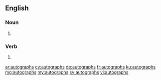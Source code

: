 ==English==

===Noun===
{{head|en|plural}}

# {{plural of|autograph|lang=en}}

===Verb===
{{head|en}}

# {{en-third-person singular of|autograph}}

[[ar:autographs]]
[[cy:autographs]]
[[de:autographs]]
[[fr:autographs]]
[[ku:autographs]]
[[mg:autographs]]
[[my:autographs]]
[[sv:autographs]]
[[vi:autographs]]